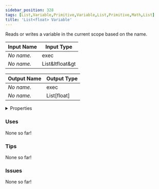 ```yaml
---
sidebar_position: 328
tags: [List,Variable,Primitive,Variable,List,Primitive,Math,List]
title: 'List<float> Variable'
---
```


Reads or writes a variable in the current scope based on the name.




<EsbSvg />

| Input Name | Input Type |
|-----------|-----------|
| *No name.* | exec |
| *No name.* | List&ltfloat&gt |

| Output Name | Output Type |
|-----------|-----------|
| *No name.* | exec |
| *No name.* | List[float] |


<details>
  <summary>Properties</summary>
  <div>
    <div>
    <table>
      <thead>
        <tr>
          <th>Is beta required?</th>
          <th>❌</th>
        </tr>
        <tr>
          <th>Is this chip a trolling risk?</th>
          <th>❌</th>
        </tr>
        <tr>
          <th>Is this chip a role assignment risk?</th>
          <th>❌</th>
        </tr>
        <tr>
          <th>Chip UUID</th>
          <th>9bcd36e6-c293-432a-8d90-f6391fe06c62</th>
        </tr>
      </thead>
    </table>
    </div>
  </div>
</details>

### Uses

None so far!

### Tips

None so far!

### Issues

None so far!
